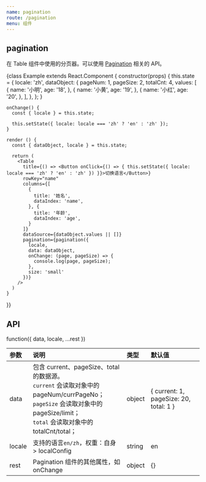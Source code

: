 ```yaml
---
name: pagination
route: /pagination
menu: 组件
---
```



## pagination

在 Table 组件中使用的分页器。可以使用 [Pagination](https://ant-design.gitee.io/components/pagination-cn/) 相关的 API。

<Playground>
  {class Example extends React.Component {
    constructor(props) {
      this.state = {
        locale: 'zh',
        dataObject: {
          pageNum: 1,
          pageSize: 2,
          totalCnt: 4,
          values: [
            {
              name: '小明',
              age: '18',
            }, {
              name: '小黄',
              age: '19',
            }, {
              name: '小红',
              age: '20',
            },
          ],
        },
      };
    }

    onChange() {
      const { locale } = this.state;

      this.setState({ locale: locale === 'zh' ? 'en' : 'zh' });
    }

    render () {
      const { dataObject, locale } = this.state;

      return (
        <Table
          title={() => <Button onClick={() => { this.setState({ locale: locale === 'zh' ? 'en' : 'zh' }) }}>切换语言</Button>}
          rowKey="name"
          columns={[
            {
              title: '姓名',
              dataIndex: 'name',
            }, {
              title: '年龄',
              dataIndex: 'age',
            }
          ]}
          dataSource={dataObject.values || []}
          pagination={pagination({
            locale,
            data: dataObject,
            onChange: (page, pageSize) => {
              console.log(page, pageSize);
            },
            size: 'small'
          })}
        />
      )
    }
  }}
</Playground>

## API

function({ data, locale, ...rest })

|参数|说明|类型|默认值|
|:--|:--|:--|:--|
|data|包含 current、pageSize、total 的数据源。<br />`current` 会读取对象中的 pageNum/currPageNo；<br />`pageSize` 会读取对象中的 pageSize/limit；<br />`total` 会读取对象中的 totalCnt/total；|object|{ current: 1, pageSize: 20, total: 1 }|
|locale|支持的语言`en/zh`，权重：自身 > localConfig|string|en|
|rest|Pagination 组件的其他属性，如 onChange|object|{}|
